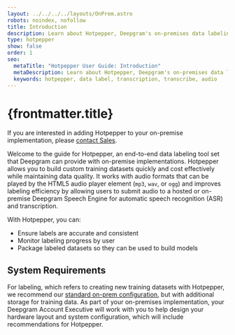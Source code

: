 ```yaml
---
layout: ../../../../layouts/OnPrem.astro
robots: noindex, nofollow
title: Introduction
description: Learn about Hotpepper, Deepgram's on-premises data labeling tool.
type: hotpepper
show: false
order: 1
seo:
  metaTitle: "Hotpepper User Guide: Introduction"
  metaDescription: Learn about Hotpepper, Deepgram's on-premises data labeling tool.
  keywords: hotpepper, data label, transcription, transcribe, audio
---
```



# {frontmatter.title}

<Alert type="info">

If you are interested in adding Hotpepper to your on-premise implementation, please [contact Sales](https://deepgram.com/contact-us/).

</Alert>

Welcome to the guide for Hotpepper, an end-to-end data labeling tool set that Deepgram can provide with on-premise implementations. Hotpepper allows you to build custom training datasets quickly and cost effectively while maintaining data quality. It works with audio formats that can be played by the HTML5 audio player element (`mp3`, `wav`, or `ogg`) and improves labeling efficiency by allowing users to submit audio to a hosted or on-premise Deepgram Speech Engine for automatic speech recognition (ASR) and transcription.

With Hotpepper, you can:

- Ensure labels are accurate and consistent
- Monitor labeling progress by user
- Package labeled datasets so they can be used to build models

## System Requirements

For labeling, which refers to creating new training datasets with Hotpepper, we recommend our [standard on-prem configuration](/on-prem/required/design-architecture/#basic-deployment), but with additional storage for training data. As part of your on-premises implementation, your Deepgram Account Executive will work with you to help design your hardware layout and system configuration, which will include recommendations for Hotpepper.
